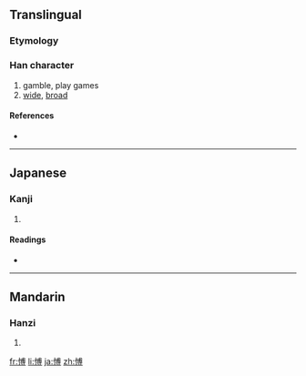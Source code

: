 {{also|博}}
==Translingual==

===Etymology===
{{Han compound|心|尃|c1=s|c2=p|t1=heart|ls=psc}}

===Han character===
{{Han char|rn=61|rad=心|as=10|sn=13|four=|canj=心戈月戈 (PIBI)}}

# gamble, play games
# [[wide]], [[broad]]

====References====
* {{Han ref|kx=0397.040|dkj=11028|hdz=42336.030|uh=613D|ud=24893}}

----

==Japanese==

===Kanji===
{{ja-kanji|grade=|rs=心10}}

# {{defn|Japanese}}

====Readings====
* {{ja-readings|on=[[はく]] (haku)|kun=[[ひろい]] (hiroi), [[ひろめる]] (hiromeru)}}

----

==Mandarin==

===Hanzi===
{{cmn-hanzi|pin=[[bó]] ([[bo2]])|wg=po<sup>2</sup>}}

# {{defn|Mandarin}}

[[fr:愽]]
[[li:愽]]
[[ja:愽]]
[[zh:愽]]